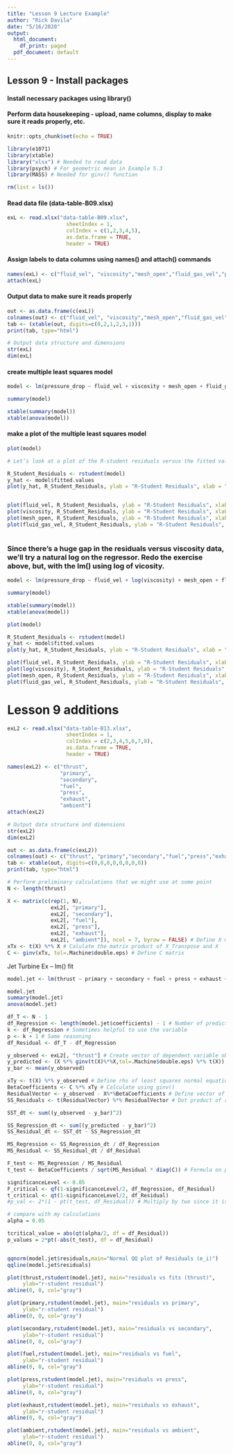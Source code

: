 ```yaml
---
title: "Lesson 9 Lecture Example"
author: "Rick Davila"
date: "5/16/2020"
output:
  html_document:
    df_print: paged
  pdf_document: default
---
```


## Lesson 9 - Install packages
#### Install necessary packages using library()
#### Perform data housekeeping - upload, name columns, display to make sure it reads properly, etc. 

```r
knitr::opts_chunk$set(echo = TRUE)

library(e1071)
library(xtable)
library("xlsx") # Needed to read data
library(psych) # For geometric mean in Example 5.3
library(MASS) # Needed for ginv() function

rm(list = ls())

```

#### Read data file (data-table-B09.xlsx)

```r

exL <- read.xlsx("data-table-B09.xlsx",
                   sheetIndex = 1, 
                   colIndex = c(1,2,3,4,5), 
                   as.data.frame = TRUE, 
                   header = TRUE)

```

#### Assign labels to data columns using names() and attach() commands

```r

names(exL) <- c("fluid_vel", "viscosity","mesh_open","fluid_gas_vel","pressure_drop")
attach(exL)

```

#### Output data to make sure it reads properly

```r

out <- as.data.frame(c(exL))
colnames(out) <- c("fluid_vel", "viscosity","mesh_open","fluid_gas_vel","pressure_drop")
tab <- (xtable(out, digits=c(0,2,1,2,3,1)))
print(tab, type="html")

# Output data structure and dimensions
str(exL)
dim(exL)

```

#### create multiple least squares model

```r

model <- lm(pressure_drop ~ fluid_vel + viscosity + mesh_open + fluid_gas_vel)

summary(model)

xtable(summary(model))
xtable(anova(model))

```

#### make a plot of the multiple least squares model

```r

plot(model)

```

```r
# Let’s look at a plot of the R-student residuals versus the fitted values

R_Student_Residuals <- rstudent(model)
y_hat <- model$fitted.values
plot(y_hat, R_Student_Residuals, ylab = "R-Student Residuals", xlab = "Pressure Drop", main = "R-Student Residuals versus Fitted Values")


plot(fluid_vel, R_Student_Residuals, ylab = "R-Student Residuals", xlab = "Fluid Velocity", main = "R-Student Residuals versus Fluid Velocity")
plot(viscosity, R_Student_Residuals, ylab = "R-Student Residuals", xlab = "Viscosity", main = "R-Student Residuals versus Viscosity")
plot(mesh_open, R_Student_Residuals, ylab = "R-Student Residuals", xlab = "Mesh Opening", main = "R-Student Residuals versus Mesh Opening")
plot(fluid_gas_vel, R_Student_Residuals, ylab = "R-Student Residuals", xlab = "Fluid Gas Velocity", main = "R-Student Residuals versus Fluid Gas Velocity")



```

### Since there's a huge gap in the residuals versus viscosity data, we'll try a natural log on the regressor.  Redo the exercise above, but, with the lm() using log of vicosity.

```r

model <- lm(pressure_drop ~ fluid_vel + log(viscosity) + mesh_open + fluid_gas_vel)

summary(model)

xtable(summary(model))
xtable(anova(model))

plot(model)

R_Student_Residuals <- rstudent(model)
y_hat <- model$fitted.values
plot(y_hat, R_Student_Residuals, ylab = "R-Student Residuals", xlab = "Pressure Drop", main = "R-Student Residuals versus Fitted Values")

plot(fluid_vel, R_Student_Residuals, ylab = "R-Student Residuals", xlab = "Fluid Velocity", main = "R-Student Residuals versus Fluid Velocity")
plot(log(viscosity), R_Student_Residuals, ylab = "R-Student Residuals", xlab = "Viscosity", main = "R-Student Residuals versus log(Viscosity)")
plot(mesh_open, R_Student_Residuals, ylab = "R-Student Residuals", xlab = "Mesh Opening", main = "R-Student Residuals versus Mesh Opening")
plot(fluid_gas_vel, R_Student_Residuals, ylab = "R-Student Residuals", xlab = "Fluid Gas Velocity", main = "R-Student Residuals versus Fluid Gas Velocity")

```

# Lesson 9 additions

```r
exL2 <- read.xlsx("data-table-B13.xlsx",
                   sheetIndex = 1, 
                   colIndex = c(2,3,4,5,6,7,8), 
                   as.data.frame = TRUE, 
                   header = TRUE)

names(exL2) <- c("thrust",
                 "primary",
                 "secondary",
                 "fuel",
                 "press",
                 "exhaust",
                 "ambient")
attach(exL2)

# Output data structure and dimensions
str(exL2)
dim(exL2)

```

```r

out <- as.data.frame(c(exL2))
colnames(out) <- c("thrust", "primary","secondary","fuel","press","exhaust","ambient")
tab <- xtable(out, digits=c(0,0,0,0,0,0,0,0))
print(tab, type="html")

# Perform preliminary calculations that we might use at some point
N <- length(thrust)

X <- matrix(c(rep(1, N), 
              exL2[, "primary"],
              exL2[, "secondary"],
              exL2[, "fuel"],
              exL2[, "press"],
              exL2[, "exhaust"],
              exL2[, "ambient"]), ncol = 7, byrow = FALSE) # Define X matrix of regressor observations
xTx <- t(X) %*% X # Calulate the matrix product of X_Transpose and X
C <- ginv(xTx, tol=.Machine$double.eps) # Define C matrix


```


Jet Turbine Ex -- lm() fit

```r

model.jet <- lm(thrust ~ primary + secondary + fuel + press + exhaust + ambient)

model.jet
summary(model.jet)
anova(model.jet)

df_T <- N - 1
df_Regression <- length(model.jet$coefficients) - 1 # Number of predictor variables, two in this case
k <- df_Regression # Sometimes helpful to use the variable
p <- k + 1 # Same reasoning
df_Residual <- df_T - df_Regression 

y_observed <- exL2[, "thrust"] # Create vector of dependent variable observations
y_predicted <- (X %*% ginv(t(X)%*%X,tol=.Machine$double.eps) %*% t(X)) %*% y_observed # Hat matrix approach, just for grins.
y_bar <- mean(y_observed)

xTy <- t(X) %*% y_observed # Define rhs of least squares normal equations in matrix form
BetaCoefficients <- C %*% xTy # Calculate using ginv()
ResidualVector <- y_observed - X%*%BetaCoefficients # Define vector of residuals for each observation
SS_Residuals <- t(ResidualVector) %*% ResidualVector # Dot product of residual vector and its transpose

SST_dt <- sum((y_observed - y_bar)^2)

SS_Regression_dt <- sum((y_predicted - y_bar)^2)
SS_Residual_dt <- SST_dt - SS_Regression_dt

MS_Regression <- SS_Regression_dt / df_Regression
MS_Residual <- SS_Residual_dt / df_Residual

F_test <- MS_Regression / MS_Residual
t_test <- BetaCoefficients / sqrt(MS_Residual * diag(C)) # Formula on p.88

significanceLevel <- 0.05
F_critical <- qf(1-significanceLevel/2, df_Regression, df_Residual)
t_critical <- qt(1-significanceLevel/2, df_Residual)
#p_val <- 2*(1 - pt(t_test, df_Residual)) # Multiply by two since it is a two-tailed hypothesis test

# compare with my calculations
alpha = 0.05

tcritical_value = abs(qt(alpha/2, df = df_Residual))
p_values = 2*pt(-abs(t_test), df = df_Residual)



```

```r

qqnorm(model.jet$residuals,main="Normal QQ plot of Residuals (e_i)")
qqline(model.jet$residuals)

plot(thrust,rstudent(model.jet), main="residuals vs fits (thrust)",
     ylab="r-student residual")
abline(0, 0, col="gray")

plot(primary,rstudent(model.jet), main="residuals vs primary",
     ylab="r-student residual")
abline(0, 0, col="gray")

plot(secondary,rstudent(model.jet), main="residuals vs secondary",
     ylab="r-student residual")
abline(0, 0, col="gray")

plot(fuel,rstudent(model.jet), main="residuals vs fuel", 
     ylab="r-student residual")
abline(0, 0, col="gray")

plot(press,rstudent(model.jet), main="residuals vs press", 
     ylab="r-student residual")
abline(0, 0, col="gray")

plot(exhaust,rstudent(model.jet), main="residuals vs exhaust",
     ylab="r-student residual")
abline(0, 0, col="gray")

plot(ambient,rstudent(model.jet), main="residuals vs ambient",
     ylab="r-student residual")
abline(0, 0, col="gray")

```



